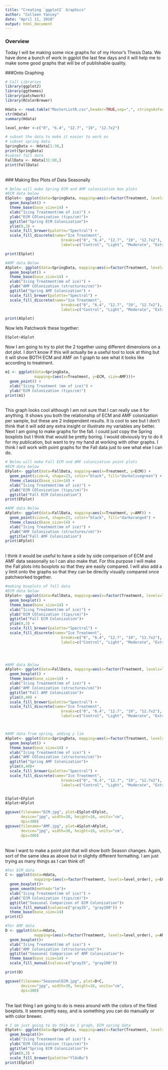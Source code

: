 ```yaml
---
title: "Creating `ggplot2` Graphics"
author: "Colleen Yancey"
date: "April 11, 2018"
output: html_document
---
```


### Overview
Today I will be making some nice graphs for of my Honor's Thesis Data. We have done a bunch of work in ggplot the last few days and it will help me to make some good graphs that will be of publishable quality.

###Onto Graphing
```r
# Call Libraries
library(ggplot2)
library(ggthemes)
library(patchwork)
library(RColorBrewer)
```

```r
Hdata <- read.table("MasterListR.csv",header=TRUE,sep=",", stringsAsFactors=FALSE)
str(Hdata)
summary(Hdata)

level_order <-c("0", "6.4", "12.7", "19", "12.7x2")

```

```r
# subset the data to make it easier to work on
# subset spring data
SpringData <- Hdata[1:30,]
print(SpringData)
#subset fall data
FallData <- Hdata[31:60,]
print(FallData)
```
<br/>
### Making Box Plots of Data Seasonally
```r
# Below will make Spring ECM and AMF colonization box plots
#ECM data below
ESplot<- ggplot(data=SpringData, mapping=aes(x=factor(Treatment, level=level_order), y=ECM, fill=Treatment)) +
  geom_boxplot() +
  theme_base(base_size=14) +
  xlab("Icing Treatment(mm of ice)") +
  ylab("ECM COlonization (tips/cm)")+
  ggtitle("Spring ECM Colonization")+
  ylim(0,3) +
  scale_fill_brewer(palette="Spectral") +
  scale_fill_discrete(name="Ice Treatment",
                         breaks=c("0", "6.4", "12.7", "19", "12.7x2"),
                         labels=c("Control", "Light", "Moderate", "Extreme", "Moderate x2"))

print(ESplot)

#AMF data Below
ASplot<- ggplot(data=SpringData, mapping=aes(x=factor(Treatment, level=level_order), y=AMF, fill=Treatment)) +
  geom_boxplot() +
  theme_base(base_size=14) +
  xlab("Icing Treatment(mm of ice)") +
  ylab("AMF COlonization (structures/cm)")+
  ggtitle("Spring AMF Colonization") +
  scale_fill_brewer(palette="Spectral") +
  scale_fill_discrete(name="Ice Treatment",
                         breaks=c("0", "6.4", "12.7", "19", "12.7x2"),
                         labels=c("Control", "Light", "Moderate", "Extreme", "Moderate x2"))

print(ASplot)
```
Now lets Patchwork these together:
```r
ESplot+ASplot
```
Now I am going to try to plot the 2 together using different dimensions on a dot plot. I don't know if this will actually be a useful tool to look at thing but it will show BOTH ECM and AMF on 1 graph to see what it looks like according to treatment.
```r
m1 <- ggplot(data=SpringData,
             mapping=(aes(x=Treatment, y=ECM, size=AMF)))+
  geom_point() +
  xlab("Icing Treatment (mm of ice)") +
  ylab("ECM Colonization (tips/cm)")
print(m1)
```
<br/>
This graph looks cool although I am not sure that I can really use it for anything. It shows you both the relationship of ECM and AMF colonization per sample, but these are 2 independent results. It is cool to see but I don't think that it will add any extra insight or illustrate my variables any better.
<br/>
Next I am going to make graphs for the fall. I could just copy the Spring boxplots but I think that would be pretty boring. I would obviously try to do it for my publication, but want to try my hand at working with other graphs. I think I will work with point graphs for the Fall data just to see what else I can do. 
```r
# Below will make Fall ECM and AMF colonization point plots
#ECM data below
EFplot<- ggplot(data=FallData, mapping=aes(x=Treatment, y=ECM)) +
  geom_point(size=4, shape=23, color="black", fill="darkolivegreen") +
  theme_classic(base_size=14) +
  xlab("Icing Treatment(mm of ice)") +
  ylab("ECM COlonization (tips/cm)")+
  ggtitle("Fall ECM Colonization")
print(EFplot)

#AMF data Below
AFplot<- ggplot(data=FallData, mapping=aes(x=Treatment, y=AMF)) +
  geom_point(size=4, shape=23, color="black", fill="darkorange4") +
  theme_classic(base_size=14) +
  xlab("Icing Treatment(mm of ice)") +
  ylab("AMF Colonization (structures/cm)")+
  ggtitle("Fall AMF Colonization")
print(AFplot)
```
<br/>
I think it would be useful to have a side by side comparison of ECM and AMF data seasonally so I can also make that. For this purpose I will make the Fall plots into boxplots so that they are easily compared. I will also add a y limit onto the graphs so that they can be directly visually compared once patchworked together.
```r
#making boxplots of fall data
#ECM data below
EFplot<- ggplot(data=FallData, mapping=aes(x=factor(Treatment, levels=level_order), y=ECM, fill=Treatment)) +
  geom_boxplot() +
  theme_base(base_size=14) +
  xlab("Icing Treatment(mm of ice)") +
  ylab("ECM COlonization (tips/cm)")+
  ggtitle("Fall ECM Colonization")+
  ylim(0,3) +
  scale_fill_brewer(palette="Spectral") +
  scale_fill_discrete(name="Ice Treatment",
                         breaks=c("0", "6.4", "12.7", "19", "12.7x2"),
                         labels=c("Control", "Light", "Moderate", "Extreme", "Moderate x2"))

  


#AMF data Below
AFplot<- ggplot(data=FallData, mapping=aes(x=factor(Treatment, levels=level_order), y=AMF, fill=Treatment)) +
  geom_boxplot() +
  theme_base(base_size=14) +
  xlab("Icing Treatment(mm of ice)") +
  ylab("AMF Colonization (structures/cm)")+
  ggtitle("Fall AMF Colonization")+
  ylim(0,40) +
  scale_fill_brewer(palette="Spectral") +
  scale_fill_discrete(name="Ice Treatment",
                         breaks=c("0", "6.4", "12.7", "19", "12.7x2"),
                         labels=c("Control", "Light", "Moderate", "Extreme", "Moderate x2"))



#AMF data from spring, adding y lim
ASplot<- ggplot(data=SpringData, mapping=aes(x=factor(Treatment, levels=level_order), y=AMF, fill=Treatment)) +
  geom_boxplot() +
  theme_base(base_size=14) +
  xlab("Icing Treatment(mm of ice)") +
  ylab("AMF COlonization (structures/cm)")+
  ggtitle("Spring AMF Colonization")+
  ylim(0,40)+
  scale_fill_brewer(palette="Spectral") +
  scale_fill_discrete(name="Ice Treatment",
                         breaks=c("0", "6.4", "12.7", "19", "12.7x2"),
                         labels=c("Control", "Light", "Moderate", "Extreme", "Moderate x2"))


ESplot+EFplot
ASplot+AFplot

ggsave(filename="ECM.jpg", plot=ESplot+EFplot, 
       device="jpg", width=30, height=16, units="cm",
       dpi=300)
ggsave(filename="AMF.jpg", plot=ASplot+AFplot, 
       device="jpg", width=30, height=16, units="cm",
       dpi=300)
```
<br/>
Now I want to make a point plot that will show both Season changes. Again, sort of the same idea as above but in slightly different formatting. I am just trying as many things as I can think of!
```r
#For ECM data
C <- ggplot(data=Hdata,
             mapping=(aes(x=factor(Treatment, levels=level_order), y=ECM, fill=Season)))+
  geom_boxplot()+
  geom_smooth(method="lm")+
  xlab("Icing Treatment(mm of ice)") +
  ylab("ECM Colonization (tips/cm)")+
  ggtitle("Seasonal Comparison of ECM Colonization")+
  scale_fill_manual(values=c("gray35", "gray100")) +
  theme_base(base_size=14)
print(C)

#for AMF data
D <- ggplot(data=Hdata,
             mapping=(aes(x=factor(Treatment, levels=level_order), y=AMF, fill=Season)))+
  geom_boxplot()+
  xlab("Icing Treatment(mm of ice)") +
  ylab("AMF Colonization (structures/cm)")+
  ggtitle("Seasonal Comparison of AMF Colonization")+
  theme_base(base_size=14) +
  scale_fill_manual(values=c("gray35", "gray100"))

print(D)

ggsave(filename="SeasonalECM.jpg", plot=D+C, 
       device="jpg", width=30, height=16, units="cm",
       dpi=300)

```
<br/>
The last thing I am going to do is mess around with the colors of the filled boxplots. It seems pretty easy, and is something you can do manually or with color brewer.
```r
# I am just going to do this on 1 graph, ECM spring data
ESplot<- ggplot(data=SpringData, mapping=aes(x=factor(Treatment, levels=level_order), y=ECM, fill=Treatment)) +
  geom_boxplot()+
  xlab("Icing Treatment(mm of ice)") +
  ylab("ECM COlonization (tips/cm)")+
  ggtitle("Spring ECM Colonization")+
  ylim(0,3) +
  scale_fill_brewer(palette="YlGnBu")
print(ESplot)


```





